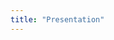 ```yaml
---
title: "Presentation"
---
```


<body>
    <center>
        <!-- <h1 style="color: green">Presentation</h1> -->
        <object data=
                  "input/monthly_priogrid_viz_2014_6.png" 
                width="1200" 
                height="750"> 
        </object>
    </center>
</body>
